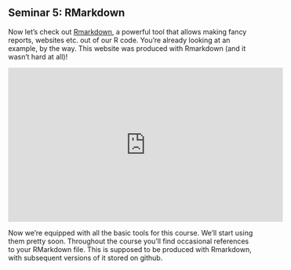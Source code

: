## Seminar 5: RMarkdown {#rmarkdown}

Now let's check out [Rmarkdown](https://rmarkdown.rstudio.com/), a powerful tool that allows making fancy reports, websites etc. out of our R code. You're already looking at an example, by the way. This website was produced with Rmarkdown (and it wasn't hard at all)!

<iframe width="560" height="315" src="https://www.youtube.com/embed/hh4wyP8tvkI" frameborder="0" allowfullscreen></iframe>

Now we're equipped with all the basic tools for this course. We'll start using them pretty soon. Throughout the course you'll find occasional references to your RMarkdown file. This is supposed to be produced with Rmarkdown, with subsequent versions of it stored on github.
